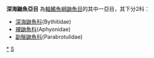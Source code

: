 {{Automatic taxobox
| taxon = Bythitoidei
| authority = 
| subdivision_ranks = [[科|科]]
| subdivision = * 見內文
}}
'''深海鼬魚亞目''' 為[[輻鰭魚綱|輻鰭魚綱]][[鼬魚目|鼬魚目]]的其中一亞目，其下分2科：
*[[深海鼬魚科|深海鼬魚科]](Bythitidae)
*[[裸鼬魚科|裸鼬魚科]](Aphyonidae)
*[[副鬚鼬魚科|副鬚鼬魚科]](Parabrotulidae)
{{taxonbar}}
[[Category:深海鼬魚亞目|*]]
[[Category:鼬魚目|S]]